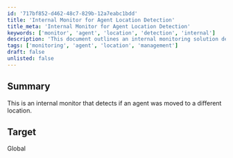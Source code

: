 ```yaml
---
id: '717bf852-d462-48c7-829b-12a7eabc1bdd'
title: 'Internal Monitor for Agent Location Detection'
title_meta: 'Internal Monitor for Agent Location Detection'
keywords: ['monitor', 'agent', 'location', 'detection', 'internal']
description: 'This document outlines an internal monitoring solution designed to detect if an agent has been moved to a different location within the system. It provides insights into agent management and location tracking for improved operational efficiency.'
tags: ['monitoring', 'agent', 'location', 'management']
draft: false
unlisted: false
---
```

## Summary

This is an internal monitor that detects if an agent was moved to a different location.  

## Target

Global












